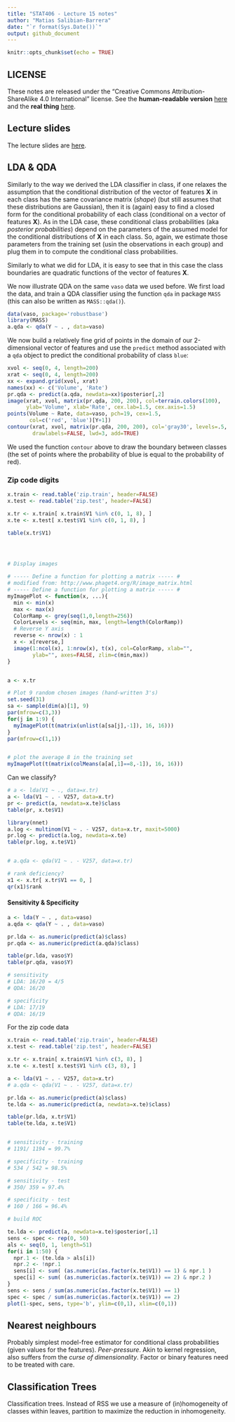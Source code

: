 ```yaml
---
title: "STAT406 - Lecture 15 notes"
author: "Matias Salibian-Barrera"
date: "`r format(Sys.Date())`"
output: github_document
---
```


```r
knitr::opts_chunk$set(echo = TRUE)
```

## LICENSE
These notes are released under the 
"Creative Commons Attribution-ShareAlike 4.0 International" license. 
See the **human-readable version** [here](https://creativecommons.org/licenses/by-sa/4.0/)
and the **real thing** [here](https://creativecommons.org/licenses/by-sa/4.0/legalcode). 

## Lecture slides

The lecture slides are [here](STAT406-17-lecture-15.pdf).


## LDA & QDA

Similarly to the way we derived the LDA classifier in class, if one relaxes the assumption
that the conditional distribution of the vector of features **X** in each class has
the same covariance matrix (*shape*) (but still assumes that these distributions are
Gaussian), then it is (again) easy to find a closed form for the conditional probability
of each class (conditional on a vector of features **X**). As in the LDA case,
these conditional class probabilities (aka *posterior probabilities*) depend on the
parameters of the assumed model for the conditional distributions of **X** in each 
class. So, again, we estimate those parameters from the training set (usin the observations
in each group) and plug them in to compute the conditional class probabilities. 

Similarly to what we did for LDA, it is easy to see that in this case the class
boundaries are quadratic functions of the vector of features **X**. 

We now illustrate QDA on the same `vaso` data we used before. We first load the 
data, and train a QDA classifier using the function `qda` in package `MASS`
(this can also be written as `MASS::qda()`). 
```r
data(vaso, package='robustbase')
library(MASS)
a.qda <- qda(Y ~ . , data=vaso)
```
We now build a relatively fine grid of points in the domain of our
2-dimensional vector of features and use the `predict` method
associated with a `qda` object to predict the conditional probability of
class `blue`:
```r
xvol <- seq(0, 4, length=200)
xrat <- seq(0, 4, length=200)
xx <- expand.grid(xvol, xrat)
names(xx) <- c('Volume', 'Rate')
pr.qda <- predict(a.qda, newdata=xx)$posterior[,2]
image(xrat, xvol, matrix(pr.qda, 200, 200), col=terrain.colors(100),
      ylab='Volume', xlab='Rate', cex.lab=1.5, cex.axis=1.5)
points(Volume ~ Rate, data=vaso, pch=19, cex=1.5, 
       col=c('red', 'blue')[Y+1])
contour(xrat, xvol, matrix(pr.qda, 200, 200), col='gray30', levels=.5, 
        drawlabels=FALSE, lwd=3, add=TRUE)
```
We used the function `contour` above to draw the boundary between
classes (the set of points where the probability of blue is equal to
the probability of red). 

### Zip code digits

```r
x.train <- read.table('zip.train', header=FALSE)
x.test <- read.table('zip.test', header=FALSE)

x.tr <- x.train[ x.train$V1 %in% c(0, 1, 8), ]
x.te <- x.test[ x.test$V1 %in% c(0, 1, 8), ]

table(x.tr$V1)




# Display images

# ----- Define a function for plotting a matrix ----- #
# modified from: http://www.phaget4.org/R/image_matrix.html
# ----- Define a function for plotting a matrix ----- #
myImagePlot <- function(x, ...){
  min <- min(x)
  max <- max(x)
  ColorRamp <- grey(seq(1,0,length=256))
  ColorLevels <- seq(min, max, length=length(ColorRamp))
  # Reverse Y axis
  reverse <- nrow(x) : 1
  x <- x[reverse,]
  image(1:ncol(x), 1:nrow(x), t(x), col=ColorRamp, xlab="",
        ylab="", axes=FALSE, zlim=c(min,max))
}


a <- x.tr

# Plot 9 random chosen images (hand-written 3's)
set.seed(31)
sa <- sample(dim(a)[1], 9)
par(mfrow=c(3,3))
for(j in 1:9) {
  myImagePlot(t(matrix(unlist(a[sa[j],-1]), 16, 16)))
}
par(mfrow=c(1,1))


# plot the average 8 in the training set
myImagePlot(t(matrix(colMeans(a[a[,1]==8,-1]), 16, 16)))
```

Can we classify?

```r
# a <- lda(V1 ~ ., data=x.tr)
a <- lda(V1 ~ . - V257, data=x.tr)
pr <- predict(a, newdata=x.te)$class
table(pr, x.te$V1)

library(nnet)
a.log <- multinom(V1 ~ . - V257, data=x.tr, maxit=5000)
pr.log <- predict(a.log, newdata=x.te)
table(pr.log, x.te$V1)


# a.qda <- qda(V1 ~ . - V257, data=x.tr)

# rank deficiency?
x1 <- x.tr[ x.tr$V1 == 0, ]
qr(x1)$rank
```

#### Sensitivity & Specificity

```r
a <- lda(Y ~ . , data=vaso)
a.qda <- qda(Y ~ . , data=vaso)

pr.lda <- as.numeric(predict(a)$class)
pr.qda <- as.numeric(predict(a.qda)$class)

table(pr.lda, vaso$Y)
table(pr.qda, vaso$Y)

# sensitivity 
# LDA: 16/20 = 4/5
# QDA: 16/20 

# specificity
# LDA: 17/19
# QDA: 16/19
```

For the zip code data

```r
x.train <- read.table('zip.train', header=FALSE)
x.test <- read.table('zip.test', header=FALSE)

x.tr <- x.train[ x.train$V1 %in% c(3, 8), ]
x.te <- x.test[ x.test$V1 %in% c(3, 8), ]

a <- lda(V1 ~ . - V257, data=x.tr)
# a.qda <- qda(V1 ~ . - V257, data=x.tr)

pr.lda <- as.numeric(predict(a)$class)
te.lda <- as.numeric(predict(a, newdata=x.te)$class)

table(pr.lda, x.tr$V1)
table(te.lda, x.te$V1)


# sensitivity - training
# 1191/ 1194 = 99.7%

# specificity - training
# 534 / 542 = 98.5%

# sensitivity - test
# 350/ 359 = 97.4%

# specificity - test
# 160 / 166 = 96.4%

# build ROC

te.lda <- predict(a, newdata=x.te)$posterior[,1]
sens <- spec <- rep(0, 50)
als <- seq(0, 1, length=51)
for(i in 1:50) {
  npr.1 <- (te.lda > als[i])
  npr.2 <- !npr.1
  sens[i] <- sum( (as.numeric(as.factor(x.te$V1)) == 1) & npr.1 )
  spec[i] <- sum( (as.numeric(as.factor(x.te$V1)) == 2) & npr.2 )
}
sens <- sens / sum(as.numeric(as.factor(x.te$V1)) == 1)
spec <- spec / sum(as.numeric(as.factor(x.te$V1)) == 2)
plot(1-spec, sens, type='b', ylim=c(0,1), xlim=c(0,1))
```


<!-- x.tr <- x.train[ x.train$V1 %in% c(9, 6), ] -->
<!-- x.te <- x.test[ x.test$V1 %in% c(9, 6), ] -->
<!-- x.tr$V1 <- as.factor(x.tr$V1) -->
<!-- x.te$V1 <- as.factor(x.te$V1) -->

<!-- a <- glm(Y ~ ., data=vaso, family=binomial) -->
<!-- te.glm <- predict(a, type='response') -->
<!-- plot(te.glm) -->
<!-- sens <- spec <- rep(0, 500) -->
<!-- als <- seq(0, 1, length=501) -->
<!-- for(i in 1:500) { -->
<!--   npr.1 <- (te.glm > als[i]) -->
<!--   npr.2 <- !npr.1 -->
<!--   sens[i] <- sum( (vaso$Y == 0) & npr.2 ) -->
<!--   spec[i] <- sum( (vaso$Y == 1) & npr.1 ) -->
<!-- } -->
<!-- sens <- sens / sum( vaso$Y == 0 ) # red -->
<!-- spec <- spec / sum( vaso$Y == 1 ) # blue -->
<!-- pdf(file='vaso-roc.pdf', bg='transparent') -->
<!-- plot(1-spec, sens, type='l', ylim=c(0,1), xlim=c(0,1), -->
<!--      lwd=4, col='gray30', xlab='1-Specificity',  -->
<!--      ylab='Sensitivity', cex.lab=1.5, cex.axis=1.5) -->
<!-- dev.off() -->

<!-- xvol <- seq(0, 4, length=200) -->
<!-- xrat <- seq(0, 4, length=200) -->
<!-- xx <- expand.grid(xvol, xrat) -->
<!-- names(xx) <- c('Volume', 'Rate') -->
<!-- a <- glm(Y ~ ., data=vaso, family=binomial) -->
<!-- pr.glm <- predict(a, newdata=xx, type='response') -->
<!-- beta <- coef(a) -->
<!-- als <- c(.5, 1, 5, 9.5)/10 -->
<!-- rr <- seq(0,4, length=10) -->
<!-- for(j in 1:4) { -->
<!--   pdf(file=paste('vaso-sens-spec-',als[j]*100,'.pdf',sep=''),  -->
<!--       bg='transparent') -->
<!--   image(xrat, xvol, matrix(pr.glm, 200, 200), col=terrain.colors(100), -->
<!--         ylab='Volume', xlab='Rate', cex.lab=1.5, cex.axis=1.5) -->
<!--   points(Volume ~ Rate, data=vaso, pch=19, cex=1.5,  -->
<!--          col=c('red', 'blue')[Y+1]) -->
<!--   #   plot(Volume ~ Rate, data=vaso, pch=19, cex=1.5,  -->
<!--   #        col=c('red', 'blue')[Y+1], xlim=c(0, 4), ylim=c(0,4), -->
<!--   #        cex.lab=1.5, cex.axis=1.5) -->
<!--   c0 <- log(als[j]/(1-als[j])) -->
<!--   vv <- (c0 - beta[1] - beta[2]*rr)/beta[3] -->
<!--   lines(vv~rr, lwd=6, col='gray40') -->
<!--   dev.off() -->
<!-- } -->





## Nearest neighbours

Probably simplest model-free estimator for conditional class probabilities (given 
values for the features). *Peer-pressure*. Akin to kernel regression, also suffers
from the *curse of dimensionality*. Factor or binary features need to be treated with
care.

<!-- # Nearest neighbours -->

<!-- library(class) -->

<!-- data(vaso, package='robustbase') -->
<!-- plot(Volume ~ Rate, data=vaso, pch=19, cex=1.5,  -->
<!--      col=c('red', 'blue')[Y+1], xlim=c(0, 4), ylim=c(0,4)) -->
<!-- x1 <- seq(0, 4, length=200) -->
<!-- x2 <- seq(0, 4, length=200) -->
<!-- xx <- expand.grid(x1, x2) -->
<!-- u1 <- knn(train=vaso[, c(2, 1)], cl=vaso[,3], test=xx, k=1) -->
<!-- # names(vaso) = [1] "Volume" "Rate"   "Y"  -->
<!-- # but we plot "Volume" on the y-axis -->
<!-- u1 <- as.numeric(u1) -->
<!-- image(x1, x2, matrix(u1, 200, 200), col=terrain.colors(100), -->
<!--       ylab='Volume', xlab='Rate', main='1-NN') -->
<!-- points(Volume ~ Rate, data=vaso, pch=19, cex=1.5,  -->
<!--        col=c('red', 'blue')[Y+1]) -->

<!-- pdf('vaso-1nn.pdf', bg='transparent') -->
<!-- image(x1, x2, matrix(u1, 200, 200), col=terrain.colors(100), -->
<!--       ylab='Volume', xlab='Rate') -->
<!-- points(Volume ~ Rate, data=vaso, pch=19, cex=1.5,  -->
<!--        col=c('red', 'blue')[Y+1]) -->
<!-- dev.off() -->

<!-- u5 <- as.numeric(knn(train=vaso[, c(2, 1)], cl=vaso[,3], test=xx, k=5)) -->
<!-- image(x1, x2, matrix(u5, 200, 200), col=terrain.colors(100), -->
<!--       ylab='Volume', xlab='Rate', main='5-NN') -->
<!-- points(Volume ~ Rate, data=vaso, pch=19, cex=1.5,  -->
<!--        col=c('red', 'blue')[Y+1]) -->


<!-- pdf('vaso-5nn-pred.pdf', bg='transparent') -->
<!-- image(x1, x2, matrix(u5, 200, 200), col=terrain.colors(100), -->
<!--       ylab='Volume', xlab='Rate') -->
<!-- points(Volume ~ Rate, data=vaso, pch=19, cex=1.5,  -->
<!--        col=c('red', 'blue')[Y+1]) -->
<!-- dev.off() -->

<!-- u5 <- attr(knn(train=vaso[, c(2, 1)], cl=vaso[,3], test=xx, k=5, prob=TRUE),  -->
<!--            'prob') -->
<!-- image(x1, x2, matrix(u5, 200, 200), col=terrain.colors(100), -->
<!--       ylab='Volume', xlab='Rate', main='5-NN') -->
<!-- points(Volume ~ Rate, data=vaso, pch=19, cex=1.5,  -->
<!--        col=c('red', 'blue')[Y+1]) -->

<!-- pdf('vaso-5nn-votes.pdf', bg='transparent') -->
<!-- image(x1, x2, matrix(u5, 200, 200), col=terrain.colors(100), -->
<!--       ylab='Volume', xlab='Rate') -->
<!-- points(Volume ~ Rate, data=vaso, pch=19, cex=1.5,  -->
<!--        col=c('red', 'blue')[Y+1]) -->
<!-- dev.off() -->


<!-- u10 <- attr(knn(train=vaso[, c(2, 1)], cl=vaso[,3], test=xx, k=10, prob=TRUE),  -->
<!--             'prob') -->
<!-- pdf('vaso-10nn-votes.pdf', bg='transparent') -->
<!-- image(x1, x2, matrix(u10, 200, 200), col=terrain.colors(100), -->
<!--       ylab='Volume', xlab='Rate') -->
<!-- points(Volume ~ Rate, data=vaso, pch=19, cex=1.5,  -->
<!--        col=c('red', 'blue')[Y+1]) -->
<!-- dev.off() -->

<!-- u10 <- as.numeric(knn(train=vaso[, c(2, 1)], cl=vaso[,3], test=xx, k=10)) -->
<!-- pdf('vaso-10nn-pred.pdf', bg='transparent') -->
<!-- image(x1, x2, matrix(u10, 200, 200), col=terrain.colors(100), -->
<!--       ylab='Volume', xlab='Rate') -->
<!-- points(Volume ~ Rate, data=vaso, pch=19, cex=1.5,  -->
<!--        col=c('red', 'blue')[Y+1]) -->
<!-- dev.off() -->


<!-- # zip code data -->

<!-- x.tr <- x.train[ x.train$V1 %in% c(0, 1, 8), ] -->
<!-- x.te <- x.test[ x.test$V1 %in% c(0, 1, 8), ] -->

<!-- u1 <- knn(train=x.tr[,-1], cl=x.tr[,1], test=x.te[, -1], k=1) -->
<!-- table(u1, x.te$V1) -->
<!-- mean( u1 != x.te$V1 ) -->

<!-- u5 <- knn(train=x.tr[,-1], cl=x.tr[,1], test=x.te[, -1], k=5) -->
<!-- table(u5, x.te$V1) -->
<!-- mean( u5 != x.te$V1 ) -->

<!-- u10 <- knn(train=x.tr[,-1], cl=x.tr[,1], test=x.te[, -1], k=10) -->
<!-- table(u10, x.te$V1) -->
<!-- mean( u10 != x.te$V1 ) -->

<!-- u50 <- knn(train=x.tr[,-1], cl=x.tr[,1], test=x.te[, -1], k=50) -->
<!-- table(u50, x.te$V1) -->
<!-- mean( u50 != x.te$V1 ) -->

<!-- # x0 <- rbind(as.matrix(vaso[,-3]), c(0.75, 1.4)) -->
<!-- # dd <- dist(x0) -->
<!-- #  -->
<!-- # # n <- attr(do, "Size"), then for i < j <= n,  -->
<!-- # # the dissimilarity between (row) i and j is  -->
<!-- # # do[n*(i-1) - i*(i-1)/2 + j-i] -->
<!-- # n <- attr(dd, "Size") -->
<!-- # ii <- 1:(n-1) -->
<!-- # closest <- which.min(dd[n*(ii-1)-ii*(ii-1)/2+n-ii]) -->
<!-- #  -->
<!-- # points(vaso[closest, 1], vaso[closest,2], pch=19, col='gray', cex=1.5) -->








<!-- #### END ############### -->
<!-- #### END ############### -->
<!-- #### END ############### -->
<!-- #### END ############### -->



## Classification Trees

Classification trees. Instead of RSS we use a measure of (in)homogeneity of classes
within leaves, partition to maximize the reduction in inhomogeneity.  
